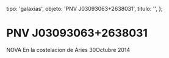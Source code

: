 
  tipo: 'galaxias',
  objeto: 'PNV J03093063+2638031',
  titulo: '',
};

# PNV J03093063+2638031

<Imagen
  src="registro/pnv-j03093063-2638031_20141030_1_pnv_-j030930632638031.jpg"
  fecha="20141030"
/>

NOVA En la costelacion de Aries 30Octubre 2014